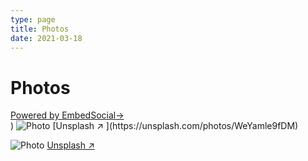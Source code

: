 ```yaml
---
type: page
title: Photos
date: 2021-03-18
---
```

# Photos
  <div class='embedsocial-album' data-ref="6c9990cf51a1d53f22a93d4527d3f8e932327afb"><a class="feed-powered-by-es" href="https://embedsocial.com/facebook-albums/" target="_blank" title="Powered by EmbedSocial">Powered by EmbedSocial<span>→</span></a></div><script>(function(d, s, id){var js; if (d.getElementById(id)) {return;} js = d.createElement(s); js.id = id; js.src = "https://embedsocial.com/embedscript/ei.js"; d.getElementsByTagName("head")[0].appendChild(js);}(document, "script", "EmbedSocialScript"));</script>
)
<Box/>
<Image
  src="/images/photo2.jpg"
  alt="Photo"
  width={1125}
  height={750}
  priority
  className="next-image"
/>
[Unsplash ↗ ](https://unsplash.com/photos/WeYamle9fDM)

<Image
  src="/images/photo.jpg"
  alt="Photo"
  width={1125}
  height={750}
  priority
  className="next-image"
/>
[Unsplash ↗ ](https://unsplash.com/photos/ndN00KmbJ1c)
